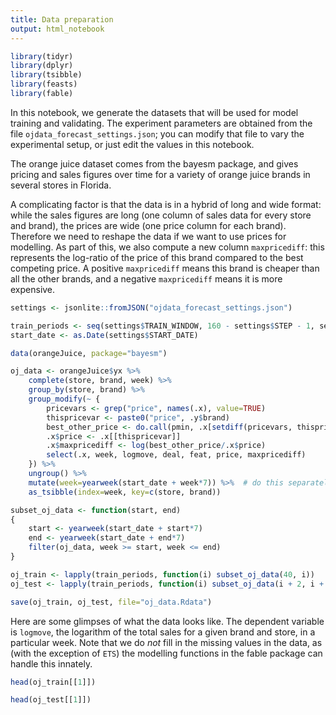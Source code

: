 ```yaml
---
title: Data preparation
output: html_notebook
---
```


```r
library(tidyr)
library(dplyr)
library(tsibble)
library(feasts)
library(fable)
```

In this notebook, we generate the datasets that will be used for model training and validating. The experiment parameters are obtained from the file `ojdata_forecast_settings.json`; you can modify that file to vary the experimental setup, or just edit the values in this notebook.

The orange juice dataset comes from the bayesm package, and gives pricing and sales figures over time for a variety of orange juice brands in several stores in Florida.

A complicating factor is that the data is in a hybrid of long and wide format: while the sales figures are long (one column of sales data for every store and brand), the prices are wide (one price column for each brand). Therefore we need to reshape the data if we want to use prices for modelling. As part of this, we also compute a new column `maxpricediff`: this represents the log-ratio of the price of this brand compared to the best competing price. A positive `maxpricediff` means this brand is cheaper than all the other brands, and a negative `maxpricediff` means it is more expensive.

```r
settings <- jsonlite::fromJSON("ojdata_forecast_settings.json")

train_periods <- seq(settings$TRAIN_WINDOW, 160 - settings$STEP - 1, settings$STEP)
start_date <- as.Date(settings$START_DATE)

data(orangeJuice, package="bayesm")

oj_data <- orangeJuice$yx %>%
    complete(store, brand, week) %>%
    group_by(store, brand) %>%
    group_modify(~ {
        pricevars <- grep("price", names(.x), value=TRUE)
        thispricevar <- paste0("price", .y$brand)
        best_other_price <- do.call(pmin, .x[setdiff(pricevars, thispricevar)])
        .x$price <- .x[[thispricevar]]
        .x$maxpricediff <- log(best_other_price/.x$price)
        select(.x, week, logmove, deal, feat, price, maxpricediff)
    }) %>%
    ungroup() %>%
    mutate(week=yearweek(start_date + week*7)) %>%  # do this separately because of tsibble/vctrs issues
    as_tsibble(index=week, key=c(store, brand))

subset_oj_data <- function(start, end)
{
    start <- yearweek(start_date + start*7)
    end <- yearweek(start_date + end*7)
    filter(oj_data, week >= start, week <= end)
}

oj_train <- lapply(train_periods, function(i) subset_oj_data(40, i))
oj_test <- lapply(train_periods, function(i) subset_oj_data(i + 2, i + settings$STEP + 1))

save(oj_train, oj_test, file="oj_data.Rdata")
```

Here are some glimpses of what the data looks like. The dependent variable is `logmove`, the logarithm of the total sales for a given brand and store, in a particular week. Note that we do _not_ fill in the missing values in the data, as (with the exception of `ETS`) the modelling functions in the fable package can handle this innately.

```r
head(oj_train[[1]])

head(oj_test[[1]])
```
